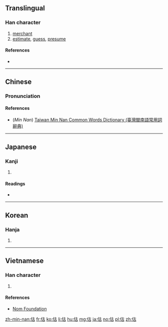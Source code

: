 ==Translingual==

===Han character===
{{Han char|rn=9|rad=人|as=05|sn=7|four=24260|canj=OJR|ids=⿰亻古}}

# [[merchant]]
# [[estimate]], [[guess]], [[presume]]

====References====
* {{Han ref|kx=0096.170|dkj=00467|dj=0205.010|hdz=10129.150|uh=4F30|ud=20272|bh=A6F4|bd=42740}}

----

==Chinese==
{{zh-forms}}

===Pronunciation===
{{zh-pron
|m=gū,gù
|c=gu2,gu3
|h=
|mn=kó͘
|w=
|mc=y
|oc=y
|ma=
|cat=n
}}

====References====
*(''Min Nan'') [http://twblg.dict.edu.tw/holodict_new/result_detail.jsp?n_no=2866&curpage=1&sample=%E4%BC%B0&radiobutton=1&querytarget=1&limit=20&pagenum=1&rowcount=5 Taiwan Min Nan Common Words Dictionary (臺灣閩南語常用詞辭典)]

----

==Japanese==

===Kanji===
{{ja-kanji|grade=|rs=人05}}

# {{defn|lang=ja|sort=人05}}

====Readings====
* {{ja-readings|on=[[こ]] (ko)|kun=[[あきなう]] (akinau), [[あたい]] (atai)}}

----

==Korean==

===Hanja===
{{ko-hanja|hangeul=고|rv=go|mr=ko|y=ko}}

# {{defn|lang=ko|sort=人05}}

----

==Vietnamese==

===Han character===
{{vi-hantu|[[cô]], [[cố]]|rs=人05}}

# {{defn|lang=vi|sort=人05}}

====References====
*[http://nomfoundation.org/common/nom_details.php?codepoint=4f30 Nom Foundation]

[[zh-min-nan:估]]
[[fr:估]]
[[ko:估]]
[[li:估]]
[[hu:估]]
[[mg:估]]
[[ja:估]]
[[no:估]]
[[pl:估]]
[[zh:估]]